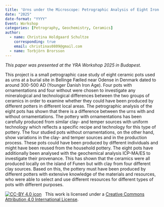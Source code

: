 ```yaml
---
title: 'Urns under the Microscope: Petrographic Analysis of Eight Iron Age pots from Funen, Denmark'
date: "2025"
date-format: "YYYY"
Event: Workshop
categories: [Petrography, Geochemistry, Ceramics]
author: 
  - name: Christina Holdgaard Schultze
    corresponding: true
    email: christinas0809@gmail.com
  - name: Torbjörn Brorsson
---
```


*This paper was presented at the YRA Workshop 2025 in Budapest.*

This project is a small petrographic case study of eight ceramic pots used as urns at a burial site in Bellinge Fælled near Odense in Denmark dated to around 300-500 AD (Younger Danish Iron Age). Four pots with ornamentations and four without were chosen to investigate any mineralogical and technological differences between the two groups of ceramics in order to examine whether they could have been produced by different potters in different local areas. The petrographic analysis of the eight pots has shown that there is a difference between the urns with and without ornamentations. The pottery with ornamentations has been carefully produced from similar clay- and temper sources with uniform technology which reflects a specific recipe and technology for this type of pottery. The four studied pots without ornamentations, on the other hand, show variations in the clay- and temper sources and in the production process. These pots could have been produced by different individuals and might have been reused from the household pottery. The eight pots have additionally been analysed with the geochemical analysis ICP-MA/ES to investigate their provenance. This has shown that the ceramics were all produced locally on the island of Funen but with clay from four different clay sources. Based on this, the pottery must have been produced by different potters with extensive knowledge of the materials and resources, who were able to select and use different resources for different types of pots with different purposes.

[![CC-BY 4.0 icon](https://i.creativecommons.org/l/by/4.0/88x31.png)](http://creativecommons.org/licenses/by/4.0/)&nbsp;&nbsp; This work is licensed under a [Creative Commons Attribution 4.0 International License](https://creativecommons.org/licenses/by/4.0/). 
